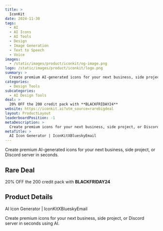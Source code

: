 ```yaml
---
title: >
  IconKit
date: 2024-11-30
tags:
  - AI
  - AI Icons
  - AI Tools
  - Design
  - Image Generation
  - Text to Speech
  - Voice
images:
  - /static/images/product/iconkit/og-image.png
logo: /static/images/product/iconkit/logo.png
summary: >
  Create premium AI-generated icons for your next business, side project, or Discord server in seconds.
categories:
  - Design Tools
subcategories:
  - AI Design Tools
deal: >
  20% OFF the 200 credit pack with **BLACKFRIDAY24**
website: https://iconkit.ai?utm_source=rarebigdeal
layout: ProductLayout
leaderboardPosition: -1
metaDescription: >
  Create premium icons for your next business, side project, or Discord server in seconds using AI.
metaTitle: >
  AI Icon Generator | IconKitXBlueskyEmail
---
```

Create premium AI-generated icons for your next business, side project, or Discord server in seconds.

## Rare Deal

20% OFF the 200 credit pack with **BLACKFRIDAY24**

## Product Details

AI Icon Generator | IconKitXBlueskyEmail

Create premium icons for your next business, side project, or Discord server in seconds using AI.
